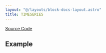 ```yaml
---
layout: "@/layouts/block-docs-layout.astro"
title: TIMESERIES
---
```



<PythonDocsDisplay docstring={docstring} />

[Source Code](https://github.com/flojoy-ai/blocks/blob/main/blocks/GENERATORS/SIMULATIONS/TIMESERIES/TIMESERIES.py)

## Example
